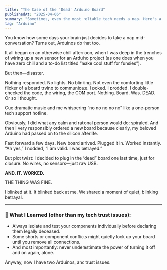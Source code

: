 ```yaml
---
title: "The Case of the 'Dead' Arduino Board"
publishedAt: "2025-04-06"
summary: "Sometimes, even the most reliable tech needs a nap. Here's a funny story about troubleshooting an unresponsive Arduino and the lessons learned along the way."
tag: "Arduino"
---
```


You know how some days your brain just decides to take a nap mid-conversation? Turns out, Arduinos do that too.

It all began on an otherwise chill afternoon, when I was deep in the trenches of wiring up a new sensor for an Arduino project (as one does when you have zero chill and a to-do list titled “make cool stuff for funsies”).

But then—disaster.

Nothing responded. No lights. No blinking. Not even the comforting little flicker of a board trying to communicate. I poked. I prodded. I double-checked the code, the wiring, the COM port. Nothing. Board. Was. DEAD.  
Or so I thought.

Cue dramatic music and me whispering “no no no no no” like a one-person tech support hotline.

Obviously, I did what any calm and rational person would do: spiraled. And then I very responsibly ordered a new board because clearly, my beloved Arduino had passed on to the silicon afterlife.

Fast forward a few days. New board arrived. Plugged it in. Worked instantly. “Ah yes,” I nodded, “I am valid. I was betrayed.”

But plot twist: I decided to plug in the “dead” board one last time, just for closure. No wires, no sensors—just raw USB.

**AND. IT. WORKED.**

THE THING WAS FINE.

I blinked at it. It blinked back at me. We shared a moment of quiet, blinking betrayal.

---

### 🧠 What I Learned (other than my tech trust issues):

- Always isolate and test your components individually before declaring them legally deceased.
- Some shorts or component conflicts might quietly lock up your board until you remove all connections.
- And most importantly: never underestimate the power of turning it off and on again, alone.

Anyway, now I have two Arduinos, and trust issues.
